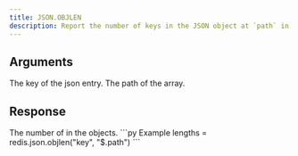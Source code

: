 ```yaml
---
title: JSON.OBJLEN
description: Report the number of keys in the JSON object at `path` in `key`.
---
```


## Arguments

<ParamField body="key" type="string" required>
    The key of the json entry.
</ParamField>
<ParamField body="path" type="string" default="$">
    The path of the array.
</ParamField>



## Response

<ResponseField type="integer[]" required>
  The number of in the objects.
</ResponseField>

<RequestExample>
```py Example
lengths = redis.json.objlen("key", "$.path")
```
</RequestExample>
